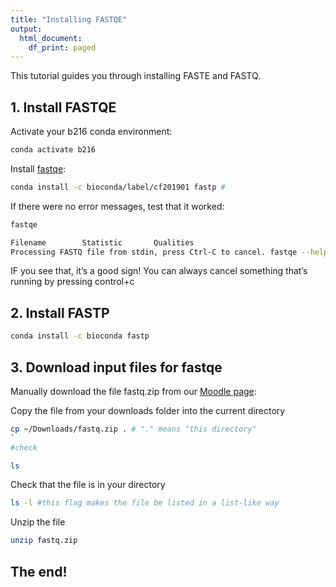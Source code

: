 ```yaml
---
title: "Installing FASTQE"
output:
  html_document:
    df_print: paged
---
```


This tutorial guides you through installing FASTE and FASTQ.


## 1. Install FASTQE

Activate your b216 conda environment:

```bash
conda activate b216
```

Install [fastqe](https://fastqe.com/):
```bash
conda install -c bioconda/label/cf201901 fastp #
```

If there were no error messages, test that it worked:

```bash
fastqe
```

```bash
Filename        Statistic       Qualities
Processing FASTQ file from stdin, press Ctrl-C to cancel. fastqe --help for more info
```

IF you see that, it's a good sign! You can always cancel something that's running by pressing control+c

## 2. Install FASTP

```bash
conda install -c bioconda fastp
```


## 3. Download input files for fastqe

Manually download the file fastq.zip from our [Moodle page](https://moodle.brynmawr.edu/pluginfile.php/211780/mod_folder/content/0/fastq.zip):


Copy the file from your downloads folder into the current directory
```bash

cp ~/Downloads/fastq.zip . # "." means "this directory"
`
#check

ls
```

Check that the file is in your directory
```bash
ls -l #this flag makes the file be listed in a list-like way
```

Unzip the file

```bash
unzip fastq.zip
```

## The end!
